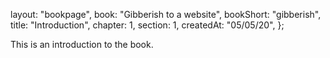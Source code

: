   layout: "bookpage",
  book: "Gibberish to a website",
  bookShort: "gibberish",
  title: "Introduction",
  chapter: 1,
  section: 1,
  createdAt: "05/05/20",
};

This is an introduction to the book.

